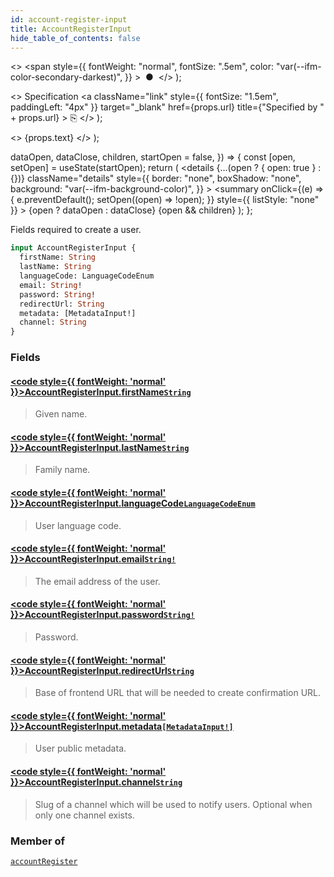 ```yaml
---
id: account-register-input
title: AccountRegisterInput
hide_table_of_contents: false
---
```


  <>
    <span
      style={{
        fontWeight: "normal",
        fontSize: ".5em",
        color: "var(--ifm-color-secondary-darkest)",
      }}
    >
      &nbsp;●&nbsp;
    </span>
  </>
);

  <>
    Specification
    <a
      className="link"
      style={{ fontSize: "1.5em", paddingLeft: "4px" }}
      target="\_blank"
      href={props.url}
      title={"Specified by " + props.url}
    >
      ⎘
    </a>
  </>
);

  <>
    <span className={props.class}>{props.text}</span>
  </>
);


  dataOpen,
  dataClose,
  children,
  startOpen = false,
}) => {
  const [open, setOpen] = useState(startOpen);
  return (
    <details
      {...(open ? { open: true } : {})}
      className="details"
      style={{
        border: "none",
        boxShadow: "none",
        background: "var(--ifm-background-color)",
      }}
    >
      <summary
        onClick={(e) => {
          e.preventDefault();
          setOpen((open) => !open);
        }}
        style={{ listStyle: "none" }}
      >
        {open ? dataOpen : dataClose}
      </summary>
      {open && children}
    </details>
  );
};

Fields required to create a user.

```graphql
input AccountRegisterInput {
  firstName: String
  lastName: String
  languageCode: LanguageCodeEnum
  email: String!
  password: String!
  redirectUrl: String
  metadata: [MetadataInput!]
  channel: String
}
```

### Fields

#### [<code style={{ fontWeight: 'normal' }}>AccountRegisterInput.<b>firstName</b></code>](#)<Bullet />[`String`](../../../api-reference/miscellaneous/scalars/string) <Badge class="badge badge--secondary" text="scalar"/>

> Given name.

#### [<code style={{ fontWeight: 'normal' }}>AccountRegisterInput.<b>lastName</b></code>](#)<Bullet />[`String`](../../../api-reference/miscellaneous/scalars/string) <Badge class="badge badge--secondary" text="scalar"/>

> Family name.

#### [<code style={{ fontWeight: 'normal' }}>AccountRegisterInput.<b>languageCode</b></code>](#)<Bullet />[`LanguageCodeEnum`](../../../api-reference/miscellaneous/enums/language-code-enum) <Badge class="badge badge--secondary" text="enum"/>

> User language code.

#### [<code style={{ fontWeight: 'normal' }}>AccountRegisterInput.<b>email</b></code>](#)<Bullet />[`String!`](../../../api-reference/miscellaneous/scalars/string) <Badge class="badge badge--secondary" text="non-null"/> <Badge class="badge badge--secondary" text="scalar"/>

> The email address of the user.

#### [<code style={{ fontWeight: 'normal' }}>AccountRegisterInput.<b>password</b></code>](#)<Bullet />[`String!`](../../../api-reference/miscellaneous/scalars/string) <Badge class="badge badge--secondary" text="non-null"/> <Badge class="badge badge--secondary" text="scalar"/>

> Password.

#### [<code style={{ fontWeight: 'normal' }}>AccountRegisterInput.<b>redirectUrl</b></code>](#)<Bullet />[`String`](../../../api-reference/miscellaneous/scalars/string) <Badge class="badge badge--secondary" text="scalar"/>

> Base of frontend URL that will be needed to create confirmation URL.

#### [<code style={{ fontWeight: 'normal' }}>AccountRegisterInput.<b>metadata</b></code>](#)<Bullet />[`[MetadataInput!]`](../../../api-reference/miscellaneous/inputs/metadata-input) <Badge class="badge badge--secondary" text="list"/> <Badge class="badge badge--secondary" text="input"/>

> User public metadata.

#### [<code style={{ fontWeight: 'normal' }}>AccountRegisterInput.<b>channel</b></code>](#)<Bullet />[`String`](../../../api-reference/miscellaneous/scalars/string) <Badge class="badge badge--secondary" text="scalar"/>

> Slug of a channel which will be used to notify users. Optional when only one channel exists.

### Member of

[`accountRegister`](../../../api-reference/users/mutations/account-register) <Badge class="badge badge--secondary" text="mutation"/>
